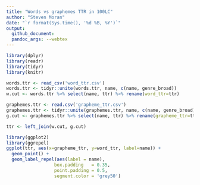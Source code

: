 ```yaml
---
title: "Words vs graphemes TTR in 100LC"
author: "Steven Moran"
date: "`r format(Sys.time(), '%d %B, %Y')`"
output:
  github_document:
  pandoc_args: --webtex
---
```


```r
library(dplyr)
library(readr)
library(tidyr)
library(knitr)
```

```r
words.ttr <- read_csv('word_ttr.csv')
words.ttr <- tidyr::unite(words.ttr, name, c(name, genre_broad))
w.cut <- words.ttr %>% select(name, ttr) %>% rename(word_ttr=ttr)

graphemes.ttr <- read.csv('grapheme_ttr.csv')
graphemes.ttr <- tidyr::unite(graphemes.ttr, name, c(name, genre_broad))
g.cut <- graphemes.ttr %>% select(name, ttr) %>% rename(grapheme_ttr=ttr)
```

```r
ttr <- left_join(w.cut, g.cut)
```

```r
library(ggplot2)
library(ggrepel)
ggplot(ttr, aes(x=grapheme_ttr, y=word_ttr, label=name)) + 
  geom_point() +
  geom_label_repel(aes(label = name),
                  box.padding   = 0.35, 
                  point.padding = 0.5,
                  segment.color = 'grey50')
```